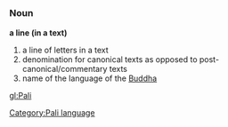 =={{pi}}==
[[Category:Pali language]]

===Noun===
'''a line (in a text)'''

# a line of letters in a text
# denomination for canonical texts as opposed to post-canonical/commentary texts
# name of the language of the [[Buddha]]

[[gl:Pali]]